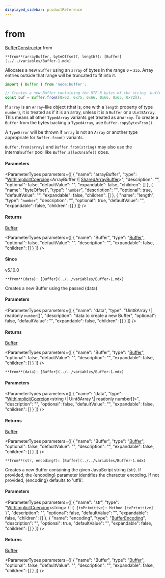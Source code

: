 ```yaml
---
displayed_sidebar: productReference
---
```



# from

[BufferConstructor](../../interfaces/BufferConstructor.mdx).from

`**from**(arrayBuffer, byteOffset?, length?): [Buffer](../../variables/Buffer-1.mdx)`

Allocates a new `Buffer` using an `array` of bytes in the range `0` – `255`.
Array entries outside that range will be truncated to fit into it.

```js
import { Buffer } from 'node:buffer';

// Creates a new Buffer containing the UTF-8 bytes of the string 'buffer'.
const buf = Buffer.from([0x62, 0x75, 0x66, 0x66, 0x65, 0x72]);
```

If `array` is an `Array`\-like object (that is, one with a `length` property of
type `number`), it is treated as if it is an array, unless it is a `Buffer` or
a `Uint8Array`. This means all other `TypedArray` variants get treated as an`Array`. To create a `Buffer` from the bytes backing a `TypedArray`, use `Buffer.copyBytesFrom()`.

A `TypeError` will be thrown if `array` is not an `Array` or another type
appropriate for `Buffer.from()` variants.

`Buffer.from(array)` and `Buffer.from(string)` may also use the internal`Buffer` pool like `Buffer.allocUnsafe()` does.

#### Parameters

<ParameterTypes parameters={[
  {
    "name": "arrayBuffer",
    "type": "[WithImplicitCoercion](../../types/WithImplicitCoercion.mdx)&#60;ArrayBuffer \\| [SharedArrayBuffer](../../variables/SharedArrayBuffer-1.mdx)&#62;",
    "description": "",
    "optional": false,
    "defaultValue": "",
    "expandable": false,
    "children": []
  },
  {
    "name": "byteOffset",
    "type": "`number`",
    "description": "",
    "optional": true,
    "defaultValue": "",
    "expandable": false,
    "children": []
  },
  {
    "name": "length",
    "type": "`number`",
    "description": "",
    "optional": true,
    "defaultValue": "",
    "expandable": false,
    "children": []
  }
]} />

#### Returns

[Buffer](../../variables/Buffer-1.mdx)

<ParameterTypes parameters={[
  {
    "name": "Buffer",
    "type": "[Buffer](../../variables/Buffer-1.mdx)",
    "optional": false,
    "defaultValue": "",
    "description": "",
    "expandable": false,
    "children": []
  }
]} />

#### Since

v5.10.0

`**from**(data): [Buffer](../../variables/Buffer-1.mdx)`

Creates a new Buffer using the passed &#123;data&#125;

#### Parameters

<ParameterTypes parameters={[
  {
    "name": "data",
    "type": "Uint8Array \\| readonly `number`[]",
    "description": "data to create a new Buffer",
    "optional": false,
    "defaultValue": "",
    "expandable": false,
    "children": []
  }
]} />

#### Returns

[Buffer](../../variables/Buffer-1.mdx)

<ParameterTypes parameters={[
  {
    "name": "Buffer",
    "type": "[Buffer](../../variables/Buffer-1.mdx)",
    "optional": false,
    "defaultValue": "",
    "description": "",
    "expandable": false,
    "children": []
  }
]} />

`**from**(data): [Buffer](../../variables/Buffer-1.mdx)`

#### Parameters

<ParameterTypes parameters={[
  {
    "name": "data",
    "type": "[WithImplicitCoercion](../../types/WithImplicitCoercion.mdx)&#60;string \\| Uint8Array \\| readonly number[]&#62;",
    "description": "",
    "optional": false,
    "defaultValue": "",
    "expandable": false,
    "children": []
  }
]} />

#### Returns

[Buffer](../../variables/Buffer-1.mdx)

<ParameterTypes parameters={[
  {
    "name": "Buffer",
    "type": "[Buffer](../../variables/Buffer-1.mdx)",
    "optional": false,
    "defaultValue": "",
    "description": "",
    "expandable": false,
    "children": []
  }
]} />

`**from**(str, encoding?): [Buffer](../../variables/Buffer-1.mdx)`

Creates a new Buffer containing the given JavaScript string &#123;str&#125;.
If provided, the &#123;encoding&#125; parameter identifies the character encoding.
If not provided, &#123;encoding&#125; defaults to 'utf8'.

#### Parameters

<ParameterTypes parameters={[
  {
    "name": "str",
    "type": "[WithImplicitCoercion](../../types/WithImplicitCoercion.mdx)&#60;string&#62; \\| ``{ [toPrimitive]: Method [toPrimitive]  }``",
    "description": "",
    "optional": false,
    "defaultValue": "",
    "expandable": false,
    "children": []
  },
  {
    "name": "encoding",
    "type": "[BufferEncoding](../../types/BufferEncoding.mdx)",
    "description": "",
    "optional": true,
    "defaultValue": "",
    "expandable": false,
    "children": []
  }
]} />

#### Returns

[Buffer](../../variables/Buffer-1.mdx)

<ParameterTypes parameters={[
  {
    "name": "Buffer",
    "type": "[Buffer](../../variables/Buffer-1.mdx)",
    "optional": false,
    "defaultValue": "",
    "description": "",
    "expandable": false,
    "children": []
  }
]} />
